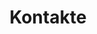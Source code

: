 ---
individual-type: "footer-page"
id: 4
title: "Kontakte"
slug: "/contacts"
image: "img/contact_hero_img.jpg"
status: ""
content: {"contacts" : [
    {"role" : "Hochzeitspaar", "name" : "Eike Wolf", "mail": "abcd@abcd.de", "tel" : "000/000 000", "pic" : "img/faq_hero_img.jpg"},
    {"role" : "Hochzeitspaar", "name" : "Eike Wolf", "mail": "abcd@abcd.de", "tel" : "000/000 000", "pic" : "img/faq_hero_img.jpg"},
    {"role" : "Trauzeugen Braut", "name" : "Eike Wolf", "mail": "abcd@abcd.de", "tel" : "000/000 000", "pic" : "img/faq_hero_img.jpg"},
    {"role" : "Trauzeugen Braut", "name" : "Eike Wolf", "mail": "abcd@abcd.de", "tel" : "000/000 000", "pic" : "img/faq_hero_img.jpg"},
    {"role" : "Trauzeugen Bräutigam", "name" : "Eike Wolf", "mail": "abcd@abcd.de", "tel" : "000/000 000", "pic" : "img/faq_hero_img.jpg"},
    {"role" : "Trauzeugen Bräutigam", "name" : "Eike Wolf", "mail": "abcd@abcd.de", "tel" : "000/000 000", "pic" : "img/faq_hero_img.jpg"},
]}
---